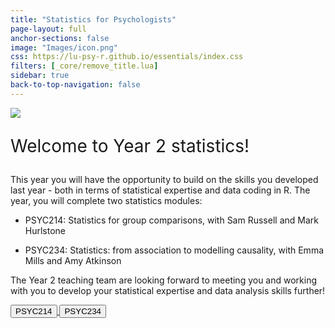 ```yaml
---
title: "Statistics for Psychologists"
page-layout: full
anchor-sections: false
image: "Images/icon.png"
css: https://lu-psy-r.github.io/essentials/index.css
filters: [_core/remove_title.lua]
sidebar: true
back-to-top-navigation: false
---
```


![](Images/LUPsychology.svg){fig-alt="University Logo" fig-align="center"}

::: {.div style="font-size:2em;"}
Welcome to Year 2 statistics!
:::

This year you will have the opportunity to build on the skills you developed last year - both in terms of statistical expertise and data coding in R. The year, you will complete two statistics modules: 

- PSYC214: Statistics for group comparisons, with Sam Russell and Mark Hurlstone

- PSYC234: Statistics: from association to modelling causality, with Emma Mills and Amy Atkinson

The Year 2 teaching team are looking forward to meeting you and working with you to develop your statistical expertise and data analysis skills further!

```{=html}

<div class="container">
  <div class="row">
    <div class="col">

    <a href="PSYC214/">
      <button type="button" class="btn btn-landing btn-lg year-two">PSYC214</button>
    </a>
    <a href="PSYC234/">
      <button type="button" class="btn btn-landing btn-lg year-two">PSYC234</button>
    </a>
    
    </div>
  </div>
</div>
```
